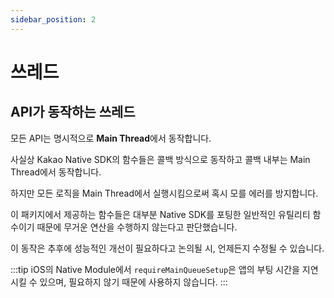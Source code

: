 ```yaml
---
sidebar_position: 2
---
```


# 쓰레드

## API가 동작하는 쓰레드

모든 API는 명시적으로 **Main Thread**에서 동작합니다.

사실상 Kakao Native SDK의 함수들은 콜백 방식으로 동작하고 콜백 내부는 Main Thread에서 동작합니다.

하지만 모든 로직을 Main Thread에서 실행시킴으로써 혹시 모를 에러를 방지합니다.

이 패키지에서 제공하는 함수들은 대부분 Native SDK를 포팅한 일반적인 유틸리티 함수이기 때문에 무거운 연산을 수행하지 않는다고 판단했습니다.

이 동작은 추후에 성능적인 개선이 필요하다고 논의될 시, 언제든지 수정될 수 있습니다.

:::tip
iOS의 Native Module에서 `requireMainQueueSetup`은 앱의 부팅 시간을 지연시킬 수 있으며, 필요하지 않기 때문에 사용하지 않습니다.
:::




